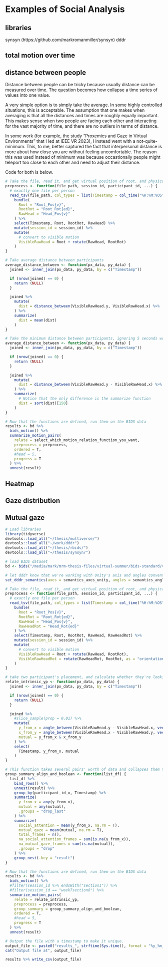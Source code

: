 # Examples of Social Analysis {#sec-examples}

## libraries

synsyn (https://github.com/markromanmiller/synsyn) dddr

## total motion over time

## distance between people

Distance between people can be tricky because usually distance can be measured over time. The question becomes how collapse a time series of values into one value.

A very simple option is to simply take the average. In some highly controlled situations, this is acceptable. The assumption that one makes when averaging is that all the distances and times are roughly equally important. This makes sense when two people are facing each other and interacting for the vast majority of time, and there are no outliers in terms of distance.

In some work (for example, the study "Proxemics and Gaze in Virtual Environments" that I led at IEEE VR 2023), I instead went with a not-quite-minimum. This, to me, better captured the fact that interpersonal distance is more about how close you are without feeling uncomfortable. The reason this was used instead of minimum was because occastionally people might teleport too close to each other and need to adjust their distance.

Code for both is below.

``` r
# Take the file, read it, and get virtual position of root, and physical position of head, and find visible position.
preprocess <- function(file_path, session_id, participant_id, ...) {
  # exactly one file per person
  read_tsv(file_path, col_types = list(Timestamp = col_time("%H:%M:%OS")), progress = F) %>%
    bundle(
      Root = "Root_Pos{v}",
      RootRot = "Root_Rot{ed}",
      RawHead = "Head_Pos{v}"
    ) %>%
    select(Timestamp, Root, RootRot, RawHead) %>%
    mutate(session_id = session_id) %>%
    mutate(
      # convert to visible motion
      VisibleRawHead = Root + rotate(RawHead, RootRot)
    )
}

# Take average distance between participants
average_distance_between <- function(px_data, py_data) {
  joined <- inner_join(px_data, py_data, by = c("Timestamp"))

  if (nrow(joined) == 0) {
    return (NULL)
  }

  joined %>%
    mutate(
      dist = distance_between(VisibleRawHead.y, VisibleRawHead.x) %>%
    ) %>%
    summarize(
      dist = mean(dist)
    )
}

# Take the minimum distance between participants, ignoring 5 seconds worth of motion data
average_distance_between <- function(px_data, py_data) {
  joined <- inner_join(px_data, py_data, by = c("Timestamp"))

  if (nrow(joined) == 0) {
    return (NULL)
  }

  joined %>%
    mutate(
      dist = distance_between(VisibleRawHead.y - VisibleRawHead.x) %>%
    ) %>%
    summarize(
      # Notice that the only difference is the summarize function
      dist = sort(dist)[150]
    )
}

# Now that the functions are defined, run them on the BIDS data
results <- bd %>%
  bids_motion() %>%
  summarize_motion_pairs(
    relate = select_which_motion_relation_function_you_want,
    preprocess = preprocess,
    ordered = T,
    #head = 5,
    progress = T
  ) %>%
  unnest(result)
```

## Heatmap

## Gaze distribution

## Mutual gaze

``` r
# Load libraries
library(tidyverse)
devtools::load_all("~/thesis/multiverse/")
devtools::load_all("~/work/dddr")
devtools::load_all("~/thesis/rbids/")
devtools::load_all("~/thesis/synsyn/")

# load BIDS dataset
bd <- bids("/media/mark/mrm-thesis-files/virtual-summer/bids-standard/vhil-2021-summer/")

# let dddr know that we're working with Unity's axis and angles conventions.
set_dddr_semantics(axes = semantics_axes_unity, angles = semantics_angles_unity)

# Take the file, read it, and get virtual position of root, and physical position of head, and find visible position.
preprocess <- function(file_path, session_id, participant_id, ...) {
  # exactly one file per person
  read_tsv(file_path, col_types = list(Timestamp = col_time("%H:%M:%OS")), progress = F) %>%
    bundle(
      Root = "Root_Pos{v}",
      RootRot = "Root_Rot{ed}",
      RawHead = "Head_Pos{v}",
      RawHeadRot = "Head_Rot{ed}"
    ) %>%
    select(Timestamp, Root, RootRot, RawHead, RawHeadRot) %>%
    mutate(session_id = session_id) %>%
    mutate(
      # convert to visible motion
      VisibleRawHead = Root + rotate(RawHead, RootRot),
      VisibleRawHeadRot = rotate(RawHeadRot, RootRot, as = "orientation")
    )
}

# take two participant's placement, and calculate whether they're looking at each other or if X is looking at Y.
relate_intrinsic_yp <- function(px_data, py_data) {
  joined <- inner_join(px_data, py_data, by = c("Timestamp"))

  if (nrow(joined) == 0) {
    return (NULL)
  }

  joined %>%
    #slice_sample(prop = 0.01) %>%
    mutate(
      y_from_x = angle_between(VisibleRawHead.y - VisibleRawHead.x, vector3(0, 0, 1) %>% rotate(VisibleRawHeadRot.x)) < 15/180 * pi,
      x_from_y = angle_between(VisibleRawHead.x - VisibleRawHead.y, vector3(0, 0, 1) %>% rotate(VisibleRawHeadRot.y)) < 15/180 * pi,
      mutual = y_from_x & x_from_y
    ) %>%
    select(
      Timestamp, y_from_x, mutual
    )
}

# This function takes several pairs' worth of data and collapses them to one timeframe for each person.
group_summary_align_and_boolean <- function(list_df) {
  list_df %>%
    bind_rows() %>%
    unnest(result) %>%
    group_by(participant_id_x, Timestamp) %>%
    summarize(
      y_from_x = any(y_from_x),
      mutual = any(mutual),
      .groups = "drop_last"
    ) %>%
    summarize(
      social_attention = mean(y_from_x, na.rm = T),
      mutual_gaze = mean(mutual, na.rm = T),
      total_frames = n(),
      na_social_attention_frames = sum(is.na(y_from_x)),
      na_mutual_gaze_frames = sum(is.na(mutual)),
      .groups = "drop"
    ) %>%
    group_nest(.key = "result")
}

# Now that the functions are defined, run them on the BIDS data
results <- bd %>%
  bids_motion() %>%
  #filter(session_id %>% endsWith("section1")) %>%
  #filter(session_id == "week7section8") %>%
  summarize_motion_pairs(
    relate = relate_intrinsic_yp,
    preprocess = preprocess,
    group_summary = group_summary_align_and_boolean,
    ordered = T,
    #head = 5,
    progress = T
  ) %>%
  unnest(result)

# Output the file with a timestamp to make it unique.
output_file <- paste0("results_", strftime(Sys.time(), format = "%y_%m_%d_%H%M%S"), ".csv")
cat("Output file at", output_file)

results %>% write_csv(output_file)
```
